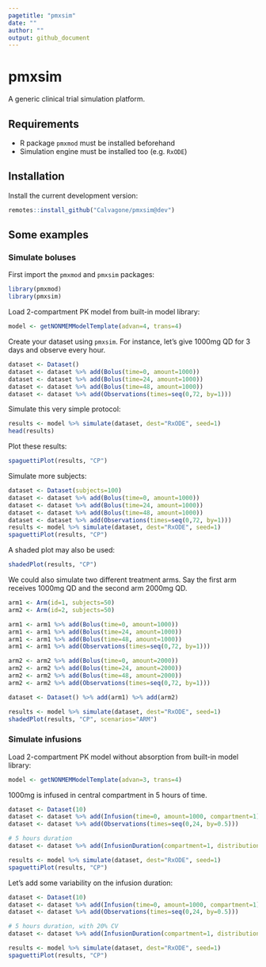 ```yaml
---
pagetitle: "pmxsim"
date: ""
author: ""
output: github_document
---
```


# pmxsim
A generic clinical trial simulation platform.

## Requirements

* R package `pmxmod` must be installed beforehand
* Simulation engine must be installed too (e.g. `RxODE`)

## Installation
Install the current development version:
  
```r
remotes::install_github("Calvagone/pmxsim@dev")
```

## Some examples

### Simulate boluses

First import the `pmxmod` and `pmxsim` packages:

```r
library(pmxmod)
library(pmxsim)
```

Load 2-compartment PK model from built-in model library:

```r
model <- getNONMEMModelTemplate(advan=4, trans=4)
```

Create your dataset using `pmxsim`. For instance, let's give 1000mg QD for 3 days and observe every hour.

```r
dataset <- Dataset()
dataset <- dataset %>% add(Bolus(time=0, amount=1000))
dataset <- dataset %>% add(Bolus(time=24, amount=1000))
dataset <- dataset %>% add(Bolus(time=48, amount=1000))
dataset <- dataset %>% add(Observations(times=seq(0,72, by=1)))
```

Simulate this very simple protocol:

```r
results <- model %>% simulate(dataset, dest="RxODE", seed=1)
head(results)
```

Plot these results:

```r
spaguettiPlot(results, "CP")
```

Simulate more subjects:

```r
dataset <- Dataset(subjects=100)
dataset <- dataset %>% add(Bolus(time=0, amount=1000))
dataset <- dataset %>% add(Bolus(time=24, amount=1000))
dataset <- dataset %>% add(Bolus(time=48, amount=1000))
dataset <- dataset %>% add(Observations(times=seq(0,72, by=1)))
results <- model %>% simulate(dataset, dest="RxODE", seed=1)
spaguettiPlot(results, "CP")
```

A shaded plot may also be used:

```r
shadedPlot(results, "CP")
```

We could also simulate two different treatment arms. Say the first arm receives 1000mg QD and the second arm 2000mg QD.

```r
arm1 <- Arm(id=1, subjects=50)
arm2 <- Arm(id=2, subjects=50)

arm1 <- arm1 %>% add(Bolus(time=0, amount=1000))
arm1 <- arm1 %>% add(Bolus(time=24, amount=1000))
arm1 <- arm1 %>% add(Bolus(time=48, amount=1000))
arm1 <- arm1 %>% add(Observations(times=seq(0,72, by=1)))

arm2 <- arm2 %>% add(Bolus(time=0, amount=2000))
arm2 <- arm2 %>% add(Bolus(time=24, amount=2000))
arm2 <- arm2 %>% add(Bolus(time=48, amount=2000))
arm2 <- arm2 %>% add(Observations(times=seq(0,72, by=1)))

dataset <- Dataset() %>% add(arm1) %>% add(arm2)

results <- model %>% simulate(dataset, dest="RxODE", seed=1)
shadedPlot(results, "CP", scenarios="ARM")
```

### Simulate infusions

Load 2-compartment PK model without absorption from built-in model library:

```r
model <- getNONMEMModelTemplate(advan=3, trans=4)
```

1000mg is infused in central compartment in 5 hours of time.

```r
dataset <- Dataset(10)
dataset <- dataset %>% add(Infusion(time=0, amount=1000, compartment=1))
dataset <- dataset %>% add(Observations(times=seq(0,24, by=0.5)))

# 5 hours duration
dataset <- dataset %>% add(InfusionDuration(compartment=1, distribution=ConstantDistribution(5)))

results <- model %>% simulate(dataset, dest="RxODE", seed=1)
spaguettiPlot(results, "CP")
```

Let's add some variability on the infusion duration:

```r
dataset <- Dataset(10)
dataset <- dataset %>% add(Infusion(time=0, amount=1000, compartment=1))
dataset <- dataset %>% add(Observations(times=seq(0,24, by=0.5)))

# 5 hours duration, with 20% CV
dataset <- dataset %>% add(InfusionDuration(compartment=1, distribution=LogNormalDistribution(meanlog=log(5), sdlog=0.2)))

results <- model %>% simulate(dataset, dest="RxODE", seed=1)
spaguettiPlot(results, "CP")
```